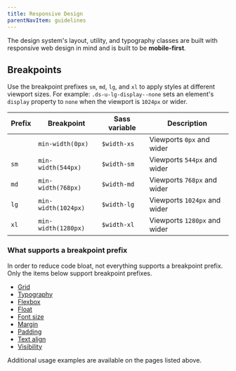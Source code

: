 ```yaml
---
title: Responsive Design
parentNavItem: guidelines
---
```


The design system's layout, utility, and typography classes are built with responsive web design in mind and is built to be **mobile-first**.

## Breakpoints

Use the breakpoint prefixes `sm`, `md`, `lg`, and `xl` to apply styles at different viewport sizes. For example: `.ds-u-lg-display--none` sets an element's `display` property to `none` when the viewport is `1024px` or wider.

| Prefix | Breakpoint          | Sass variable | Description                  |
| ------ | ------------------- | ------------- | ---------------------------- |
|        | `min-width(0px)`    | `$width-xs`   | Viewports `0px` and wider    |
| `sm`   | `min-width(544px)`  | `$width-sm`   | Viewports `544px` and wider  |
| `md`   | `min-width(768px)`  | `$width-md`   | Viewports `768px` and wider  |
| `lg`   | `min-width(1024px)` | `$width-lg`   | Viewports `1024px` and wider |
| `xl`   | `min-width(1280px)` | `$width-xl`   | Viewports `1280px` and wider |

### What supports a breakpoint prefix

In order to reduce code bloat, not everything supports a breakpoint prefix. Only the items below support breakpoint prefixes.

- [Grid](https://design.cms.gov/utilities/grid/#utilities.grid.responsive)
- [Typography](https://design.cms.gov/styles/typography#style.typography.responsive)
- [Flexbox](https://design.cms.gov/utilities/flexbox#utilities.flexbox.responsive)
- [Float](https://design.cms.gov/utilities/float#utilities.float.responsive)
- [Font size](https://design.cms.gov/utilities/font-size#utilities.font-size.responsive)
- [Margin](https://design.cms.gov/utilities/margin#utilities.margin.responsive)
- [Padding](https://design.cms.gov/utilities/padding#utilities.padding.responsive)
- [Text align](https://design.cms.gov/utilities/text-align#utilities.text-align.responsive)
- [Visibility](https://design.cms.gov/utilities/display-visibility#utilities.display-visibility.responsive)

Additional usage examples are available on the pages listed above.
